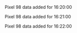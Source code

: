 Pixel 98 data added for 16:20:00

Pixel 98 data added for 16:21:00

Pixel 98 data added for 16:22:00

